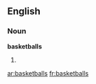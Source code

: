 ==English==

===Noun===
'''basketballs'''

# {{plural of|[[basketball]]}}

[[ar:basketballs]]
[[fr:basketballs]]